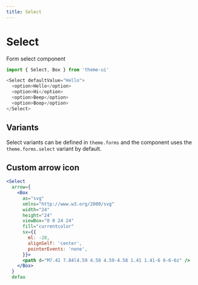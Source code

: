 ```yaml
---
title: Select
---
```


# Select

Form select component

```js
import { Select, Box } from 'theme-ui'
```

```js live=true
<Select defaultValue="Hello">
  <option>Hello</option>
  <option>Hi</option>
  <option>Beep</option>
  <option>Boop</option>
</Select>
```

## Variants

Select variants can be defined in `theme.forms` and the component uses the
`theme.forms.select` variant by default.

## Custom arrow icon

```jsx live=true
<Select
  arrow={
    <Box
      as="svg"
      xmlns="http://www.w3.org/2000/svg"
      width="24"
      height="24"
      viewBox="0 0 24 24"
      fill="currentcolor"
      sx={{
        ml: -28,
        alignSelf: 'center',
        pointerEvents: 'none',
      }}>
      <path d="M7.41 7.84l4.59 4.58 4.59-4.58 1.41 1.41-6 6-6-6z" />
    </Box>
  }
  defau